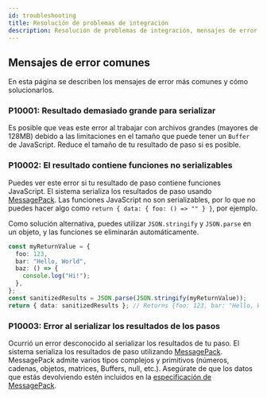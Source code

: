```yaml
---
id: troubleshooting
title: Resolución de problemas de integración
description: Resolución de problemas de integración, mensajes de error habituales y cómo solucionarlos
---
```


## Mensajes de error comunes

En esta página se describen los mensajes de error más comunes y cómo solucionarlos.

### P10001: Resultado demasiado grande para serializar

Es posible que veas este error al trabajar con archivos grandes (mayores de 128MB) debido a las limitaciones en el tamaño que puede tener un `Buffer` de JavaScript. Reduce el tamaño de tu resultado de paso si es posible.

### P10002: El resultado contiene funciones no serializables

Puedes ver este error si tu resultado de paso contiene funciones JavaScript. El sistema serializa los resultados de paso usando [MessagePack](https://msgpack.org/index.html). Las funciones JavaScript no son serializables, por lo que no puedes hacer algo como `return { data: { foo: () => "" } }`, por ejemplo.

Como solución alternativa, puedes utilizar `JSON.stringify` y `JSON.parse` en un objeto, y las funciones se eliminarán automáticamente.

```typescript
const myReturnValue = {
  foo: 123,
  bar: "Hello, World",
  baz: () => {
    console.log("Hi!");
  },
};
const sanitizedResults = JSON.parse(JSON.stringify(myReturnValue));
return { data: sanitizedResults }; // Returns {foo: 123, bar: "Hello, World"}
```

### P10003: Error al serializar los resultados de los pasos

Ocurrió un error desconocido al serializar los resultados de tu paso. El sistema serializa los resultados de paso utilizando [MessagePack](https://msgpack.org/index.html). MessagePack admite varios tipos complejos y primitivos (números, cadenas, objetos, matrices, Buffers, null, etc.). Asegúrate de que los datos que estás devolviendo estén incluidos en la [especificación de MessagePack](https://github.com/msgpack/msgpack/blob/master/spec.md).
